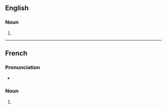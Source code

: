 ==English==

===Noun===
{{head|en|noun form}}

# {{plural of|en|orientation}}

----

==French==

===Pronunciation===
* {{audio|fr|LL-Q150 (fra)-Poslovitch-orientations.wav|Audio}}

===Noun===
{{head|fr|noun form|g=f}}

# {{plural of|fr|orientation}}